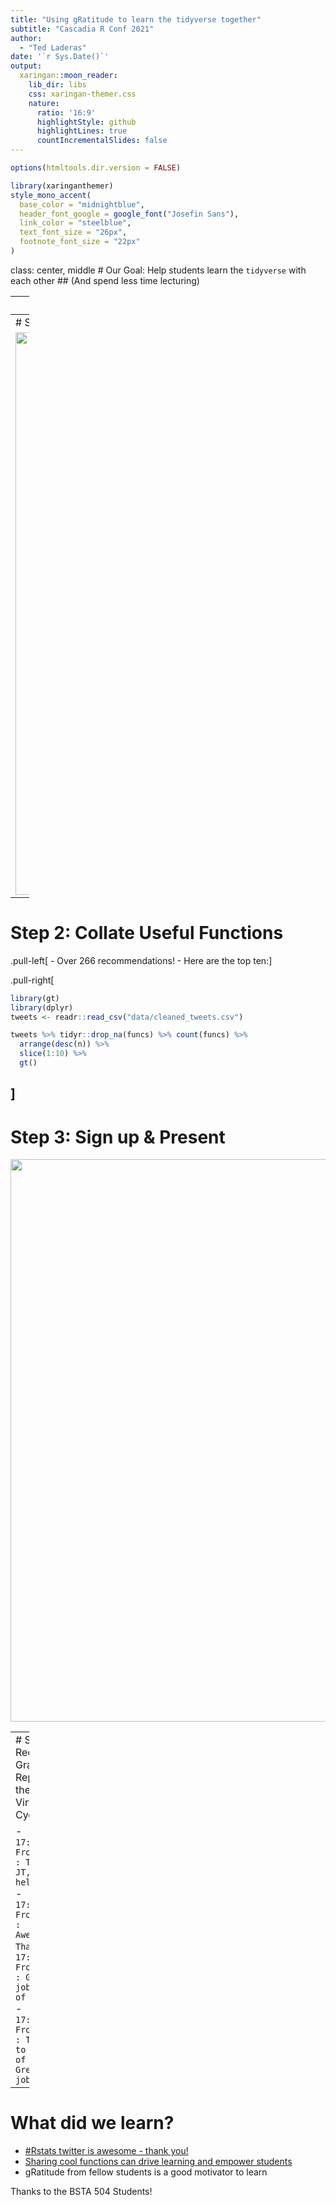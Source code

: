 ```yaml
---
title: "Using gRatitude to learn the tidyverse together"
subtitle: "Cascadia R Conf 2021"  
author: 
  - "Ted Laderas"
date: '`r Sys.Date()`'
output:
  xaringan::moon_reader:
    lib_dir: libs
    css: xaringan-themer.css
    nature:
      ratio: '16:9'
      highlightStyle: github
      highlightLines: true
      countIncrementalSlides: false
---
```


```r
options(htmltools.dir.version = FALSE)
```

```r
library(xaringanthemer)
style_mono_accent(
  base_color = "midnightblue",
  header_font_google = google_font("Josefin Sans"),
  link_color = "steelblue",
  text_font_size = "26px",
  footnote_font_size = "22px"
)
```
class: center, middle
# Our Goal: Help students learn the `tidyverse` with each other
## (And spend less time lecturing)

---
# Step 1: Ask #RStats Twitter for Help

```r
knitr::include_graphics("image/tweet1.png")
```

---
# Step 1b: Get responses

<img src="image/tidyverse.gif" width=900>

---
# Step 2: Collate Useful Functions

.pull-left[
- Over 266 recommendations!
- Here are the top ten:
]

.pull-right[
```r
library(gt)
library(dplyr)
tweets <- readr::read_csv("data/cleaned_tweets.csv")

tweets %>% tidyr::drop_na(funcs) %>% count(funcs) %>%
  arrange(desc(n)) %>%
  slice(1:10) %>%
  gt()
```
]
---
# Step 3: Sign up & Present 

<image src="image/assignment.png" width = 900>

---
# Step 4: Recieve Gratitude, Repeat the Virtuous Cycle

- `17:39:17	 From  JK : Thanks JT, super helpful!`
- `17:45:47	 From  SS : Awesome! Thanks`
- `17:45:48	 From  KL : Great job both of you!!`
- `17:46:04	 From  BK : Thanks to both of you. Great job.`

---
# What did we learn?

- [#Rstats twitter is awesome - thank you!](https://laderast.github.io/articles/tidyverse_functions/)
- [Sharing cool functions can drive learning and empower students](https://sph-r-programming.netlify.app/functions)
- gRatitude from fellow students is a good motivator to learn

Thanks to the BSTA 504 Students!


